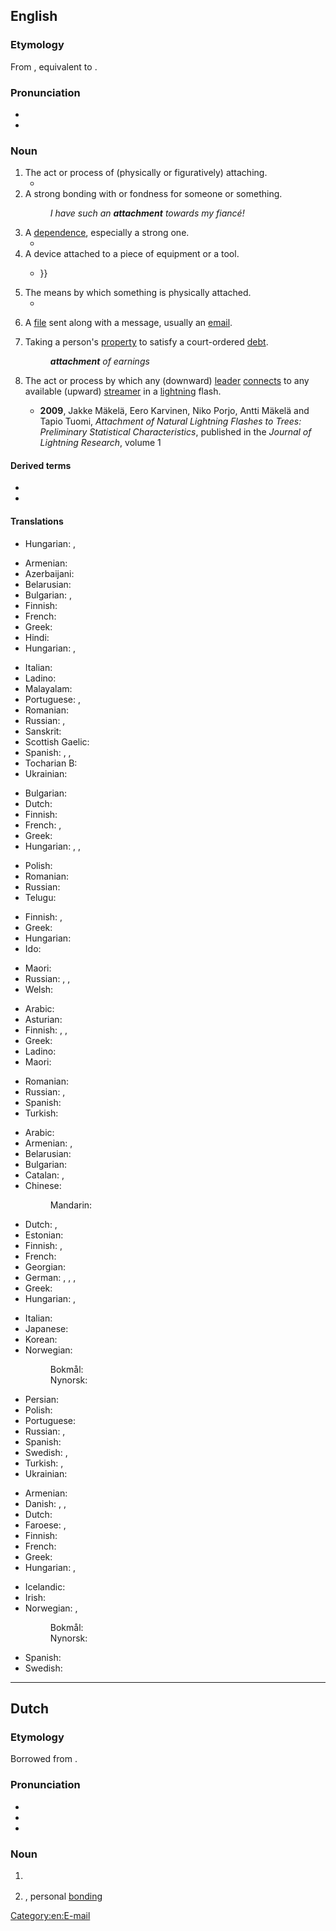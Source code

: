 ==English==
{{slim-wikipedia|dab=attachment}}

===Etymology===
From {{bor|en|fr|attachement}}, equivalent to {{af|en|attach|-ment}}.

===Pronunciation===
* {{IPA|en|/əˈtætʃmənt/}}
* {{audio|en|en-us-attachment.ogg|Audio (US)}}

===Noun===
{{en-noun|~}}

# The act or process of (physically or figuratively) attaching.
#* {{quote-book|en|year=2005|author=Rebecca N. Baergen|title=Manual of Benirschke and Kaufmann's Pathology of the Human Placenta|page=71|passage=The “implantation window” is a short, specific phase during which '''attachment''' of the blastocyst occurs.}}
# A strong bonding with or fondness for someone or something.
#: ''I have such an '''attachment''' towards my fiancé!''
# A [[dependence]], especially a strong one.
#* {{quote-book|en|year=2003|author=Griffith Edwards|title=Alcohol: The World's Favorite Drug|page=63|passage=Through every other kind of drug experience, however, ran his '''attachment''' to alcohol.}}
# A device attached to a piece of equipment or a tool.
#* {{quote-book|en|year=1978|author=Walter H. Wager|title=Time of reckoning|page=194|passage=Zimchenko's phone had a tape '''attachment''', {{...}}}}
# The means by which something is physically attached.
#* {{quote-book|en|year=2012|author=Sinikka Elliott|title=Not My Kid: What Parents Believe about the Sex Lives of Their Teenagers|page=46|passage=[The umbilical cord is] the '''attachment''' connecting the fetus with the placenta.}}
# {{lb|en|computing}} A [[file]] sent along with a message, usually an [[email]].
# {{lb|en|legal}} Taking a person's [[property]] to satisfy a court-ordered [[debt]].
#: '''''attachment''' of earnings''
# {{lb|en|meteorology}} The act or process by which any (downward) [[leader]] [[connect]]s to any available (upward) [[streamer]] in a [[lightning]] flash.
#* '''2009''', Jakke Mäkelä, Eero Karvinen, Niko Porjo, Antti Mäkelä and Tapio Tuomi, ''Attachment of Natural Lightning Flashes to Trees: Preliminary Statistical Characteristics'', published in the ''Journal of Lightning Research'', volume 1

====Derived terms====
* {{l|en|attachment disorder}}
* {{l|en|preattatchment}}

====Translations====
{{trans-top|the act or process of (physically or figuratively) attaching}}
* Hungarian: {{t|hu|hozzákapcsolás}}, {{t|hu|hozzáerősítés}}
{{trans-mid}}
{{trans-bottom}}

{{trans-top|strong bonding towards or with}}
* Armenian: {{t+|hy|կապվածություն}}
* Azerbaijani: {{t|az|bağlılıq}}
* Belarusian: {{t|be|прыхі́льнасць|f}}
* Bulgarian: {{t+|bg|вярност}}, {{t+|bg|привързаност}}
* Finnish: {{t+|fi|kiintymys}}
* French: {{t+|fr|attachement|m}}
* Greek: {{t+|el|αφοσίωση|f}}
* Hindi: {{t+|hi|लगाव|m}}
* Hungarian: {{t+|hu|ragaszkodás}}, {{t+|hu|kötődés}}
{{trans-mid}}
* Italian: {{t+|it|legame|m}}
* Ladino: {{t|lad|atamiento|m}}
* Malayalam: {{t+|ml|അടുപ്പം }}
* Portuguese: {{t+|pt|apego|m}}, {{t+|pt|afeição|f}}
* Romanian: {{t+|ro|atașament|n}}
* Russian: {{t+|ru|привя́занность|f}}, {{t+|ru|ве́рность|f}}
* Sanskrit: {{t+|sa|निष्ठा|f}}
* Scottish Gaelic: {{t|gd|tlachd|f}}
* Spanish: {{t+|es|apego|m}}, {{t+|es|cariño}}, {{t+|es|afición|f}}
* Tocharian B: {{t|txb|trenke}}
* Ukrainian: {{t+|uk|прихи́льність|f}}
{{trans-bottom}}

{{trans-top|dependence, especially a strong one}}
* Bulgarian: {{t+check|bg|преданост}}
* Dutch: {{t+|nl|gehechtheid|f}}
* Finnish: {{t+|fi|riippuvuus}}
* French: {{t+|fr|attachement|m}}, {{t+|fr|dépendance|f}}
* Greek: {{t+|el|εξάρτηση|f}}
* Hungarian: {{t+|hu|ragaszkodás}}, {{t+|hu|függés}}, {{t+|hu|függőség}}
{{trans-mid}}
* Polish: {{t+|pl|przywiązanie|n}}
* Romanian: {{t+|ro|atașament|n}}
* Russian: {{t+|ru|пре́данность|f}}
* Telugu: {{t+|te|మమకారము|sc=Telu}}
{{trans-bottom}}

{{trans-top|device attached to a piece of equipment or a tool}}
* Finnish: {{t+|fi|lisälaite}}, {{t+|fi|lisävaruste}}
* Greek: {{t+|el|εξάρτημα|n}}
* Hungarian: {{t+|hu|tartozék}}
* Ido: {{t+|io|atachuro}}
{{trans-mid}}
* Maori: {{t|mi|whakapiringa}}
* Russian: {{t+|ru|приста́вка|f}}, {{t+|ru|крепле́ние|n}}, {{t+|ru|приспособле́ние|n}}
* Welsh: {{t+|cy|ychwanegiad|m}}
{{trans-bottom}}

{{trans-top|process or means by which something is physically attached}}
* Arabic: {{t|ar|مُلْحَق|m}}
* Asturian: {{t|ast|atadura}}
* Finnish: {{t+|fi|kiinnitys}}, {{t|fi|kiinnike}}, {{t+|fi|kiinnekohta}}
* Greek: {{t+|el|προσάρτηση|f}}
* Ladino: {{t|lad|atadura|f}}
* Maori: {{t|mi|whakapiringa}}
{{trans-mid}}
* Romanian: {{t+|ro|atașare|f}}
* Russian: {{t+|ru|присоедине́ние|n}}, {{t+|ru|прикрепле́ние|n}}
* Spanish: {{t|es|atadura|f}}
* Turkish: {{t+|tr|bağlanma}}
{{trans-bottom}}

{{trans-top|file sent along with a message}}
* Arabic: {{t|ar|مُرْفَق|m}}
* Armenian: {{t+|hy|կցորդ}}, {{t+|hy|առդիր}}
* Belarusian: {{t|be|уклада́нне|n}}
* Bulgarian: {{t+|bg|приложе́ние|n}}
* Catalan: {{t|ca|adjunt|m}}, {{t+|ca|[[fitxer]] [[adjunt]]|m}}
* Chinese:
*: Mandarin: {{t+|cmn|附件|tr=fùjiàn}}
* Dutch: {{t+|nl|bijlage|f}}, {{t+|nl|attachment|n}}
* Estonian: {{t|et|kaasatud fail}}
* Finnish: {{t+|fi|liitetiedosto}}, {{t+|fi|liite}}
* French: {{t+|fr|pièce jointe}}
* Georgian: {{t|ka|დანართი}}
* German: {{t+|de|Attachment|n}}, {{t+|de|Anhang|m}}, {{t|de|Dateianhang|m}}, {{t+|de|Anlage|f}}
* Greek: {{t+|el|επισύναψη|f}}
* Hungarian: {{t+|hu|melléklet}}, {{t+|hu|csatolmány}}
{{trans-mid}}
* Italian: {{t+|it|allegato|m}}
* Japanese: {{t|ja|添付ファイル|tr=tenpu-fairu}}
* Korean: {{t|ko|첨부 파일}}
* Norwegian:
*: Bokmål: {{t+|nb|vedlegg|n}}
*: Nynorsk: {{t|nn|vedlegg|n}}
* Persian: {{t+|fa|ضمیمه|tr=zamime}}
* Polish: {{t+|pl|załącznik|m}}
* Portuguese: {{t+|pt|anexo|m}}
* Russian: {{t+|ru|вложе́ние|n}}, {{t+|ru|приложе́ние|n}}
* Spanish: {{t|es|[[archivo]] [[adjunto]]|m}}
* Swedish: {{t+|sv|bilaga|c}}, {{t|sv|[[bifoga|bifogad]] [[fil]]}}
* Turkish: {{t+|tr|ek}}, {{t+|tr|eklenti}}
* Ukrainian: {{t|uk|укла́дення|n}}
{{trans-bottom}}

{{trans-top|legal: taking a person's property to satisfy a debt}}
* Armenian: {{t+|hy|արգելանք}}
* Danish: {{t|da|udlæg|n}}, {{t|da|ta udlæg i}}, {{t|da|fogedforretning|c}}
* Dutch: {{t+|nl|beslaglegging|f}}
* Faroese: {{t|fo|fútarættargerð}}, {{t|fo|fútamál}}
* Finnish: {{t+|fi|ulosotto}}
* French: {{t+|fr|saisie|f}}
* Greek: {{t+|el|κατάσχεση|f}}
* Hungarian: {{t|hu|letiltás}}, {{t|hu|lefoglalás}}
{{trans-mid}}
* Icelandic: {{t|is|aðfarargerð|f}}
* Irish: {{t|ga|astú|m}}
* Norwegian: {{t|no|utlegg|n}}, {{t|no|ta utlegg i}}
*: Bokmål: {{t|nb|tvangsfullbyrdelse}}
*: Nynorsk: {{t|nn|tvangsfullføring}}
* Spanish: {{t+|es|ejecución|f}}
* Swedish: {{t+|sv|exekution}}
{{trans-bottom}}

[[Category:en:E-mail]]

----

==Dutch==

===Etymology===
Borrowed from {{bor|nl|en|attachment}}.

===Pronunciation===
* {{IPA|nl|/ɛˈtɛtʃmənt/|/ɑˈtɛtʃmənt/}}
* {{audio|nl|Nl-attachment.ogg|Audio}}
* {{hyphenation|nl|at|tach|ment}}

===Noun===
{{nl-noun|m|g2=n|-s|-}}

# {{l|en|attachment}} {{gloss|to an email}}
#: {{syn|nl|bijlage}}
# {{lb|nl|psychology}} {{l|en|attachment}}, personal [[bonding]]